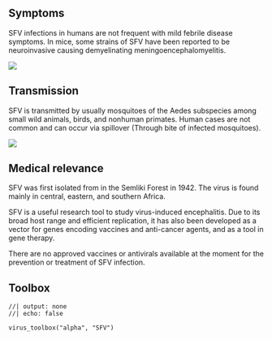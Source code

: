 ::: {.panel-tabset}

## Symptoms

::: {.grid}

::: {.g-col-4}
SFV infections in humans are not frequent with mild febrile disease symptoms. In mice, some strains of SFV have been reported to be neuroinvasive causing demyelinating meningoencephalomyelitis. 
:::

::: {.g-col-8}

![](SFV disease.png)

:::

:::

## Transmission

::: {.grid}

::: {.g-col-4}
SFV is transmitted by usually mosquitoes of the Aedes subspecies among small wild animals, birds, and nonhuman primates. Human cases are not common and can occur via spillover (Through bite of infected mosquitoes).
:::

::: {.g-col-8}
![](SFV transmission.png)
:::

:::

## Medical relevance

::: {.grid}

::: {.g-col-6}
SFV was first isolated from in the Semliki Forest in 1942. The virus is found mainly in central, eastern, and southern Africa.

SFV is a useful research tool to study virus-induced encephalitis.
Due to its broad host range and efficient replication, it has also been developed as a vector for genes encoding vaccines and anti-cancer agents, and as a tool in gene therapy.

There are no approved vaccines or antivirals available at the moment for the prevention or treatment of SFV infection. 
:::

::: {.g-col-6}
<!-- ![](SFV-map.png) -->
:::

:::

## Toolbox

```ojs
//| output: none
//| echo: false

virus_toolbox("alpha", "SFV")

```


:::

